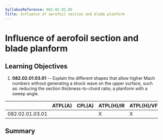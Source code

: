 ```yaml
---
SyllabusReference: 082.02.01.03
Title: Influence of aerofoil section and blade planform
---
```


# Influence of aerofoil section and blade planform

## Learning Objectives

1.  **082.02.01.03.01** -- Explain the different shapes that allow higher Mach
    numbers without generating a shock wave on the upper surface, such as:
    reducing the section thickness-to-chord ratio; a planform with a sweep
    angle.

|                 | ATPL(A) | CPL(A) | ATPL(H)/IR | ATPL(H)/VFR | CPL(H) | IR  | CBIR(A) |
| --------------- | ------- | ------ | ---------- | ----------- | ------ | --- | ------- |
| 082.02.01.03.01 |         |        | X          | X           | X      |     |         |

## Summary

